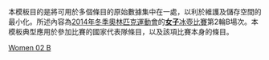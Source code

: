 <noinclude>
本模板目的是將可用於多個條目的原始數據集中在一處，以利於維護及儲存空間的最小化。所述內容為[[2014年冬季奧林匹克運動會]]的[[2014年冬季奧林匹克運動會女子冰壺比賽|'''女子'''冰壺比賽]]第2輪B場次。本模板典型應用於參加比賽的國家代表隊條目，以及該項比賽本身的條目。
</noinclude>{{Curlingbox
| sheet = B {{v|2014 Winter Olympics women's curling draw 2 sheet B}}
| team1 = {{flagIOC|SWE|2014年冬季}}（[[玛格丽塔·西格弗里德松|西格弗里德松]]）
|0|0|1|0|1|0|1|0|X|X| |3
| team2 = {{flagIOC|CAN|2014年冬季}}（[[珍妮弗·琼斯 (冰壶运动员)|琼斯]]）{{X}}
|0|2|0|2|0|2|0|3|X|X| |9
}}<noinclude>
{{2014 Winter Olympics curling convenience template navbox}}
[[Category:2014年冬季奧林匹克運動會冰壺比賽模板|Women 02 B]]
</noinclude>